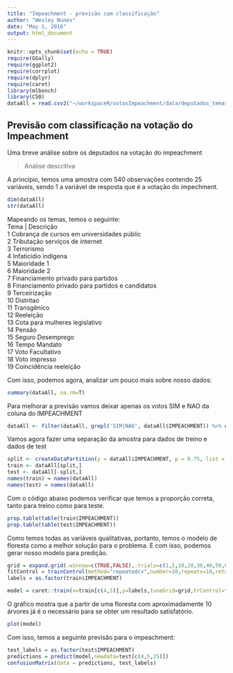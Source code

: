 ```yaml
---
title: "Impeachment - previsão com classificação"
author: "Wesley Nunes"
date: "May 1, 2016"
output: html_document
---
```


```r
knitr::opts_chunk$set(echo = TRUE)
require(GGally)
require(ggplot2)
require(corrplot)
require(dplyr)
require(caret)
library(mlbench)
library(C50)
dataAll = read.csv2("~/workspaceR/votosImpeachment/data/deputados_temas_e_impeachment_v1.1.csv")
```

## Previsão com classificação na votação do Impeachment

Uma breve análise sobre os deputados na votação do impeachment

> Análise descritiva

A princípio, temos uma amostra com 540 observações contendo 25 variáveis, sendo 1 a variável de resposta que é a votação do impechment.

```r
dim(dataAll)
str(dataAll)
```

Mapeando os temas, temos o seguinte: <br>
Tema | Descrição<br>
1	    Cobrança de cursos em universidades públic<br>
2	    Tributação serviços de internet<br>
3	    Terrorismo<br>
4	    Infaticídio indígena<br>
5	    Maioridade 1<br>
6	    Maioridade 2<br>
7	    Financiamento privado para partidos<br>
8	    Financiamento privado para partidos e candidatos<br>
9	    Terceirização<br>
10	  Distritao<br>
11	  Transgênico<br>
12	  Reeleição<br>
13	  Cota para mulheres legislativo<br>
14	  Pensão<br>
15	  Seguro Desemprego<br>
16	  Tempo Mandato<br>
17	  Voto Facultativo<br>
18	  Voto impresso<br>
19	  Coincidência reeleição<br>


Com isso, podemos agora, analizar um pouco mais sobre nosso dados:

```r
summary(dataAll, na.rm=T)
```

Para melhorar a previsão vamos deixar apenas os votos SIM e NAO da coluna do IMPEACHMENT

```r
dataAll <- filter(dataAll, grepl('SIM|NAO', dataAll$IMPEACHMENT)) %>% droplevels()
```

Vamos agora fazer uma separação da amostra para dados de treino e dados de test

```r
split <- createDataPartition(y = dataAll$IMPEACHMENT, p = 0.75, list = F)
train <- dataAll[split,]
test <- dataAll[-split,]
names(train) = names(dataAll)
names(test) = names(dataAll)
```

Com o código abaixo podemos verificar que temos a proporção correta, tanto para treino como para teste.

```r
prop.table(table(train$IMPEACHMENT))
prop.table(table(test$IMPEACHMENT))
```

Como temos todas as variáveis qualitativas, portanto, temos o modelo de floresta como a melhor solução para o problema. E com isso, podemos gerar nosso modelo para predição.

```r
grid = expand.grid(.winnow=c(TRUE,FALSE),.trials=c(1,5,10,20,30,40,50,60,70,80,90,100),.model="tree")
fitControl = trainControl(method="repeatedcv",number=10,repeats=10,returnResamp="all")
labels = as.factor(train$IMPEACHMENT)

model = caret::train(x=train[c(4,5)],y=labels,tuneGrid=grid,trControl=fitControl,method="C5.0",verbose=FALSE)
```


O gráfico mostra que a partir de uma floresta com aproximadamente 10 árvores já é o necessário para se obter um resultado satisfatório.

```r
plot(model)
```

Com isso, temos a seguinte previsão para o impeachment:

```r
test_labels = as.factor(test$IMPEACHMENT)
predictions = predict(model,newdata=test[c(4,5,25)])
confusionMatrix(data = predictions, test_labels)
```


